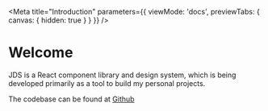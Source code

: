 
<Meta
  title="Introduction"
  parameters={{
    viewMode: 'docs',
    previewTabs: {
      canvas: { hidden: true }
    }
  }}
/>

# Welcome

JDS is a React component library and design system, which is being developed primarily as a tool to build my personal projects.

The codebase can be found at <a href="https://github.com/jaikeex/jds">Github</a>
